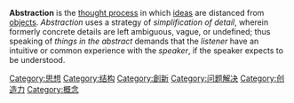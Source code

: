 {{Catnav|頁面分類|人类社会|文化|哲学|思想}}
{{Catnav|頁面分類|人文學科|哲学|思想}}

{{commonscat|Abstraction}}
'''Abstraction''' is the [[thinking|thought process]] in which [[idea|idea]]s are distanced from [[object|object]]s.
''Abstraction'' uses a strategy of ''simplification of detail'', wherein formerly concrete details are left ambiguous, vague, or undefined; thus speaking of ''things in the abstract'' demands that the ''listener'' have an intuitive or common experience with the ''speaker'', if the speaker expects to be understood.

{{catmore}}

[[Category:思想|Category:思想]]
[[Category:结构|Category:结构]]
[[Category:創新|Category:創新]]
[[Category:问题解决|Category:问题解决]]
[[Category:创造力|Category:创造力]]
[[Category:概念|Category:概念]]